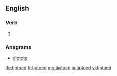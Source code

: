 ==English==

===Verb===
{{head|en|verb form}}

# {{en-past of|tiptoe}}

===Anagrams===
* [[diptote#English|diptote]]

[[de:tiptoed]]
[[fr:tiptoed]]
[[mg:tiptoed]]
[[ja:tiptoed]]
[[vi:tiptoed]]